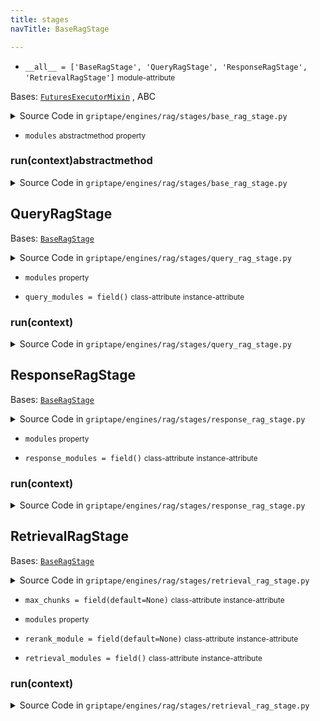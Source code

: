 ```yaml
---
title: stages
navTitle: BaseRagStage

---
```


-   `__all__ = ['BaseRagStage', 'QueryRagStage', 'ResponseRagStage', 'RetrievalRagStage']` <small>module-attribute</small>  <span id="griptape.engines.rag.stages.__all__"></span> 

<span id="griptape.engines.rag.stages.BaseRagStage"></span>

Bases:
 [`FuturesExecutorMixin`](../../../mixins/futures_executor_mixin.mdx#griptape.mixins.futures_executor_mixin.FuturesExecutorMixin "FuturesExecutorMixin (griptape.mixins.futures_executor_mixin.FuturesExecutorMixin)")
, <span title="abc.ABC">ABC</span>

<details><summary>Source Code in <code>griptape&#47;engines&#47;rag&#47;stages&#47;base_rag_stage.py</code></summary>

```python
@define(kw_only=True)
class BaseRagStage(FuturesExecutorMixin, ABC):
    @abstractmethod
    def run(self, context: RagContext) -> RagContext: ...

    @property
    @abstractmethod
    def modules(self) -> Sequence[BaseRagModule]: ...
```

</details>

-   `modules` <small>abstractmethod</small> <small>property</small>  <span id="griptape.engines.rag.stages.BaseRagStage.modules"></span> 

<span id="griptape.engines.rag.stages.BaseRagStage.run"></span>

### run(context)abstractmethod

<details><summary>Source Code in <code>griptape&#47;engines&#47;rag&#47;stages&#47;base_rag_stage.py</code></summary>

```python
@abstractmethod
def run(self, context: RagContext) -> RagContext: ...
```

</details>

<span id="griptape.engines.rag.stages.QueryRagStage"></span>

## QueryRagStage

Bases:
 [`BaseRagStage`](./#griptape.engines.rag.stages.BaseRagStage "BaseRagStage (griptape.engines.rag.stages.BaseRagStage)")

<details><summary>Source Code in <code>griptape&#47;engines&#47;rag&#47;stages&#47;query_rag_stage.py</code></summary>

```python
@define(kw_only=True)
class QueryRagStage(BaseRagStage):
    query_modules: list[BaseQueryRagModule] = field()

    @property
    def modules(self) -> Sequence[BaseRagModule]:
        return self.query_modules

    def run(self, context: RagContext) -> RagContext:
        logging.info("QueryRagStage: running %s query generation modules sequentially", len(self.query_modules))

        [qm.run(context) for qm in self.query_modules]

        return context
```

</details>

-   `modules` <small>property</small>  <span id="griptape.engines.rag.stages.QueryRagStage.modules"></span> 

-   `query_modules = field()` <small>class-attribute</small> <small>instance-attribute</small>  <span id="griptape.engines.rag.stages.QueryRagStage.query_modules"></span> 

<span id="griptape.engines.rag.stages.QueryRagStage.run"></span>

### run(context)

<details><summary>Source Code in <code>griptape&#47;engines&#47;rag&#47;stages&#47;query_rag_stage.py</code></summary>

```python
def run(self, context: RagContext) -> RagContext:
    logging.info("QueryRagStage: running %s query generation modules sequentially", len(self.query_modules))

    [qm.run(context) for qm in self.query_modules]

    return context
```

</details>

<span id="griptape.engines.rag.stages.ResponseRagStage"></span>

## ResponseRagStage

Bases:
 [`BaseRagStage`](./#griptape.engines.rag.stages.BaseRagStage "BaseRagStage (griptape.engines.rag.stages.BaseRagStage)")

<details><summary>Source Code in <code>griptape&#47;engines&#47;rag&#47;stages&#47;response_rag_stage.py</code></summary>

```python
@define(kw_only=True)
class ResponseRagStage(BaseRagStage):
    response_modules: list[BaseResponseRagModule] = field()

    @property
    def modules(self) -> list[BaseRagModule]:
        ms = []

        ms.extend(self.response_modules)

        return ms

    def run(self, context: RagContext) -> RagContext:
        logging.info("ResponseRagStage: running %s retrieval modules in parallel", len(self.response_modules))

        with self.create_futures_executor() as futures_executor:
            results = utils.execute_futures_list(
                [futures_executor.submit(with_contextvars(r.run), context) for r in self.response_modules]
            )

        context.outputs = results

        return context
```

</details>

-   `modules` <small>property</small>  <span id="griptape.engines.rag.stages.ResponseRagStage.modules"></span> 

-   `response_modules = field()` <small>class-attribute</small> <small>instance-attribute</small>  <span id="griptape.engines.rag.stages.ResponseRagStage.response_modules"></span> 

<span id="griptape.engines.rag.stages.ResponseRagStage.run"></span>

### run(context)

<details><summary>Source Code in <code>griptape&#47;engines&#47;rag&#47;stages&#47;response_rag_stage.py</code></summary>

```python
def run(self, context: RagContext) -> RagContext:
    logging.info("ResponseRagStage: running %s retrieval modules in parallel", len(self.response_modules))

    with self.create_futures_executor() as futures_executor:
        results = utils.execute_futures_list(
            [futures_executor.submit(with_contextvars(r.run), context) for r in self.response_modules]
        )

    context.outputs = results

    return context
```

</details>

<span id="griptape.engines.rag.stages.RetrievalRagStage"></span>

## RetrievalRagStage

Bases:
 [`BaseRagStage`](./#griptape.engines.rag.stages.BaseRagStage "BaseRagStage (griptape.engines.rag.stages.BaseRagStage)")

<details><summary>Source Code in <code>griptape&#47;engines&#47;rag&#47;stages&#47;retrieval_rag_stage.py</code></summary>

```python
@define(kw_only=True)
class RetrievalRagStage(BaseRagStage):
    retrieval_modules: list[BaseRetrievalRagModule] = field()
    rerank_module: Optional[BaseRerankRagModule] = field(default=None)
    max_chunks: Optional[int] = field(default=None)

    @property
    def modules(self) -> list[BaseRagModule]:
        ms = []

        ms.extend(self.retrieval_modules)

        if self.rerank_module is not None:
            ms.append(self.rerank_module)

        return ms

    def run(self, context: RagContext) -> RagContext:
        logging.info("RetrievalRagStage: running %s retrieval modules in parallel", len(self.retrieval_modules))

        with self.create_futures_executor() as futures_executor:
            results = utils.execute_futures_list(
                [futures_executor.submit(with_contextvars(r.run), context) for r in self.retrieval_modules]
            )

        # flatten the list of lists
        results = list(itertools.chain.from_iterable(results))

        # deduplicate the list
        chunks_before_dedup = len(results)
        results = list({str(c.value): c for c in results}.values())
        chunks_after_dedup = len(results)

        logging.info(
            "RetrievalRagStage: deduplicated %s chunks (%s - %s)",
            chunks_before_dedup - chunks_after_dedup,
            chunks_before_dedup,
            chunks_after_dedup,
        )

        context.text_chunks = [a for a in results if isinstance(a, TextArtifact)]

        if self.rerank_module:
            logging.info("RetrievalRagStage: running rerank module on %s chunks", chunks_after_dedup)

            context.text_chunks = [a for a in self.rerank_module.run(context) if isinstance(a, TextArtifact)]

        if self.max_chunks:
            context.text_chunks = context.text_chunks[: self.max_chunks]

        return context
```

</details>

-   `max_chunks = field(default=None)` <small>class-attribute</small> <small>instance-attribute</small>  <span id="griptape.engines.rag.stages.RetrievalRagStage.max_chunks"></span> 

-   `modules` <small>property</small>  <span id="griptape.engines.rag.stages.RetrievalRagStage.modules"></span> 

-   `rerank_module = field(default=None)` <small>class-attribute</small> <small>instance-attribute</small>  <span id="griptape.engines.rag.stages.RetrievalRagStage.rerank_module"></span> 

-   `retrieval_modules = field()` <small>class-attribute</small> <small>instance-attribute</small>  <span id="griptape.engines.rag.stages.RetrievalRagStage.retrieval_modules"></span> 

<span id="griptape.engines.rag.stages.RetrievalRagStage.run"></span>

### run(context)

<details><summary>Source Code in <code>griptape&#47;engines&#47;rag&#47;stages&#47;retrieval_rag_stage.py</code></summary>

```python
def run(self, context: RagContext) -> RagContext:
    logging.info("RetrievalRagStage: running %s retrieval modules in parallel", len(self.retrieval_modules))

    with self.create_futures_executor() as futures_executor:
        results = utils.execute_futures_list(
            [futures_executor.submit(with_contextvars(r.run), context) for r in self.retrieval_modules]
        )

    # flatten the list of lists
    results = list(itertools.chain.from_iterable(results))

    # deduplicate the list
    chunks_before_dedup = len(results)
    results = list({str(c.value): c for c in results}.values())
    chunks_after_dedup = len(results)

    logging.info(
        "RetrievalRagStage: deduplicated %s chunks (%s - %s)",
        chunks_before_dedup - chunks_after_dedup,
        chunks_before_dedup,
        chunks_after_dedup,
    )

    context.text_chunks = [a for a in results if isinstance(a, TextArtifact)]

    if self.rerank_module:
        logging.info("RetrievalRagStage: running rerank module on %s chunks", chunks_after_dedup)

        context.text_chunks = [a for a in self.rerank_module.run(context) if isinstance(a, TextArtifact)]

    if self.max_chunks:
        context.text_chunks = context.text_chunks[: self.max_chunks]

    return context
```

</details>
